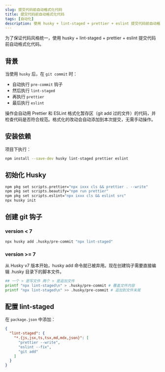 ```yaml
---
slug: 提交代码前自动格式化代码
title: 提交代码前自动格式化代码
tags: [自动化]
description: 使用 husky + lint-staged + prettier + eslint 提交代码前自动格式化代码
---
```


为了保证代码风格统一，使用 husky + lint-staged + prettier + eslint 提交代码前自动格式化代码。

## 背景

当使用 `husky` 后，在 `git commit` 时：

- 自动执行 `pre-commit` 钩子
- 然后执行 `lint-staged`
- 再执行 `prettier`
- 最后执行 `eslint`

操作会自动用 Prettier 和 ESLint 格式化暂存区（git add 过的文件）的代码，并检查代码是否符合规范。格式化的改动会自动添加到本次提交，无需手动操作。

## 安装依赖

项目下执行：

```bash
npm install --save-dev husky lint-staged prettier eslint
```

## 初始化 Husky

```bash
npm pkg set scripts.prettier="npx ixxx cls && prettier . --write"
npm pkg set scripts.beautify="npm run prettier"
npm pkg set scripts.eslint="npx ixxx cls && eslint src"
npx husky init
```

## 创建 git 钩子

### version < 7

```bash
npx husky add .husky/pre-commit "npx lint-staged"
```

### version >= 7

从 Husky v7 版本开始，husky add 命令就已被弃用。现在创建钩子需要直接编辑 .husky 目录下的脚本文件。

```bash
## 一个 > 是写文件 两个 > 是追加文件
printf "npx lint-staged\n" > .husky/pre-commit # 覆盖文件内容
printf "npx lint-staged\n" >> .husky/pre-commit # 追加到文件末尾
```

## 配置 lint-staged

在 `package.json` 中添加：

```json
{
  "lint-staged": {
    "*.{js,jsx,ts,tsx,md,mdx,json}": [
      "prettier --write",
      "eslint --fix",
      "git add"
    ]
  }
}
```
